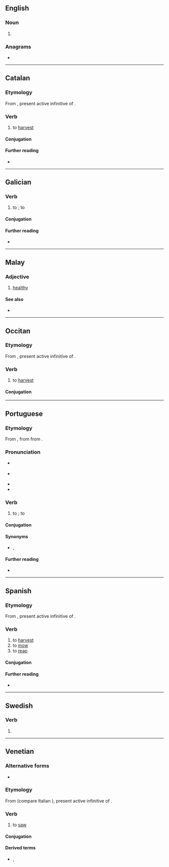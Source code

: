 {{also|Segar}}
==English==

===Noun===
{{en-noun}}

# {{obsolete form of|cigar|lang=en}}

===Anagrams===
* {{anagrams|en|a=aegrs|Agers|GRASE|Regas|agers|gaser|gears|rages|regas|sager|sarge}}

----

==Catalan==

===Etymology===
From {{etyl|la|ca}} {{m|la|secāre}}, present active infinitive of {{m|la|secō}}.

===Verb===
{{ca-verb}}

# to [[harvest]]

====Conjugation====
{{ca-conj-ar|seg}}

====Further reading====
* {{R:IEC2}}

----

==Galician==

===Verb===
{{gl-verb|seg|ar|pret=seguei}}

# to {{l|en|scythe}}; to {{l|en|reap}} {{gloss|to cut with a scythe}}

====Conjugation====
{{gl-conj-car|seg|segu}}

====Further reading====
* {{R:RAG}}

----

==Malay==

===Adjective===
{{ms-adj}}

# [[healthy]]

====See also====
* {{l|ms|sihat}}

----

==Occitan==

===Etymology===
From {{etyl|la|oc}} {{m|la|secāre}}, present active infinitive of {{m|la|secō}}.

===Verb===
{{oc-verb|seg|ar}}

# to [[harvest]]

====Conjugation====
{{rfinfl|oc|verb}}

----

==Portuguese==

===Etymology===
From {{etyl|roa-opt|pt}} {{m|roa-opt|segar||to cut, to reap}}, from {{etyl|la|pt}} {{m|la|secō|secō, secāre|I cut, cut off}} from {{etyl|ine-pro|pt}} {{m|ine-pro|*sek-||to cut}}.

===Pronunciation===
* {{a|Portugal}} {{IPA|/sɨ.ˈɣaɾ/|lang=pt}}
* {{a|Brazil}} {{IPA|/se.ˈɡa(ʁ)/|lang=pt}}
* {{homophones|lang=pt|cegar}}
* {{hyphenation|se|gar|lang=pt}}

===Verb===
{{pt-verb|se|gar}}

# to {{l|en|scythe}}; to {{l|en|reap}} {{gloss|to cut with a scythe}}

====Conjugation====
{{pt-conj|se|gar}}

====Synonyms====
* {{l|pt|ceifar}}, {{l|pt|gadanhar}}

====Further reading====
* {{R:DAN}}

----

==Spanish==

===Etymology===
From {{etyl|la|es}} {{m|la|secāre}}, present active infinitive of {{m|la|secō}}.

===Verb===
{{es-verb|seg|ar|pres=siego|pret=segué}}

# to [[harvest]]
# to [[mow]]
# to [[reap]]

====Conjugation====
{{es-conj-ar|s||p=-gar e-ie|combined=1}}

====Further reading====
* {{R:DRAE 2001}}

----

==Swedish==

===Verb===
{{head|sv|verb form}}

# {{sv-verb-form-pre|sega}}

----

==Venetian==

===Alternative forms===
* {{l|vec|siegar}}

===Etymology===
From {{etyl|la|vec}} {{m|la|secāre}} (compare Italian {{m|it|segare}}), present active infinitive of {{m|la|secō}}.

===Verb===
{{head|vec|verb}}

# {{lb|vec|transitive}} to [[saw]]

====Conjugation====
{{vec-conj-auto}}

====Derived terms====
* {{l|vec|sega}}, {{l|vec|siega}}